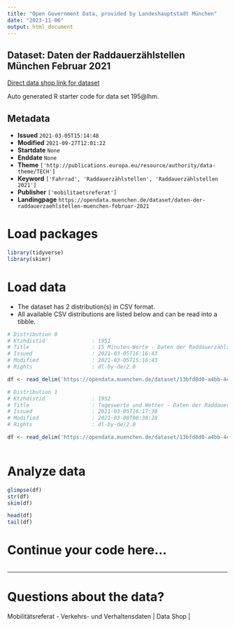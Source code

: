 ```yaml
---
title: "Open Government Data, provided by Landeshauptstadt München"
date: "2023-11-06"
output: html_document
---
```


## Dataset: Daten der Raddauerzählstellen München Februar 2021

[Direct data shop link for dataset](https://opendata.muenchen.de/dataset/daten-der-raddauerzaehlstellen-muenchen-februar-2021)

Auto generated R starter code for data set 195@lhm.

## Metadata

- **Issued** `2021-03-05T15:14:48`
- **Modified** `2021-09-27T12:01:22`
- **Startdate** `None`
- **Enddate** `None`
- **Theme** `['http://publications.europa.eu/resource/authority/data-theme/TECH']`
- **Keyword** `['Fahrrad', 'Raddauerzählstellen', 'Raddauerzählstellen 2021']`
- **Publisher** `['mobilitaetsreferat']`
- **Landingpage** `https://opendata.muenchen.de/dataset/daten-der-raddauerzaehlstellen-muenchen-februar-2021`


# Load packages

```r

library(tidyverse)
library(skimr)

```

# Load data

-   The dataset has 2 distribution(s) in CSV format.
-   All available CSV distributions are listed below and can be read into a tibble.

```r

# Distribution 0
# Ktzhdistid               : 1951
# Title                    : 15 Minuten-Werte - Daten der Raddauerzählstellen München Februar 2021
# Issued                   : 2021-03-05T16:16:43
# Modified                 : 2021-03-05T15:16:43
# Rights                   : dl-by-de/2.0

df <- read_delim('https://opendata.muenchen.de/dataset/13bfd8d0-a4bb-4e90-b4b3-75248f46ab4c/resource/8e509be2-ddfc-41f0-ba3f-f4c2228d041e/download/rad20210215min.csv')

# Distribution 1
# Ktzhdistid               : 1952
# Title                    : Tageswerte und Wetter - Daten der Raddauerzählstellen München Februar 2021
# Issued                   : 2021-03-05T16:17:38
# Modified                 : 2021-03-08T08:38:28
# Rights                   : dl-by-de/2.0

df <- read_delim('https://opendata.muenchen.de/dataset/13bfd8d0-a4bb-4e90-b4b3-75248f46ab4c/resource/52ce7abb-4410-47a4-8b1c-812e7387bccc/download/rad202102tage.csv')



```

# Analyze data

```r

glimpse(df)
str(df)
skim(df)

head(df)
tail(df)

```

# Continue your code here...

```r

```

------------------------------------------------------------------------

# Questions about the data?

Mobilitätsreferat - Verkehrs- und Verhaltensdaten | Data Shop | 
